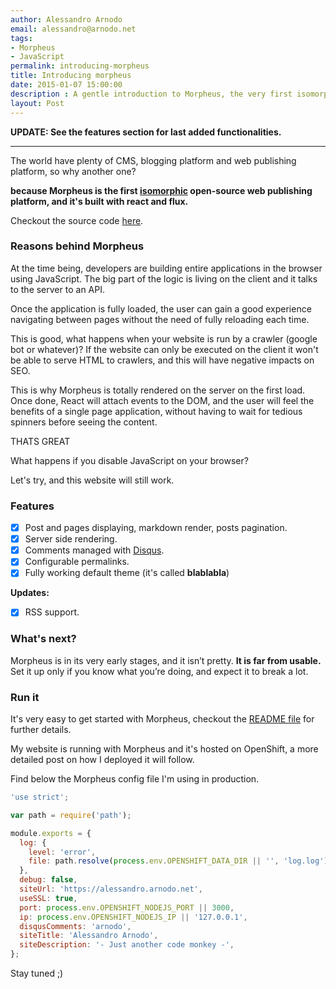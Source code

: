 ```yaml
---
author: Alessandro Arnodo
email: alessandro@arnodo.net
tags:
- Morpheus
- JavaScript
permalink: introducing-morpheus
title: Introducing morpheus
date: 2015-01-07 15:00:00
description : A gentle introduction to Morpheus, the very first isomorphic web publishing platform
layout: Post
---
```


**UPDATE: See the features section for last added functionalities.**
___

The world have plenty of CMS, blogging platform and web publishing platform, so why another one?

**because Morpheus is the first [isomorphic](http://nerds.airbnb.com/isomorphic-javascript-future-web-apps/) open-source web publishing platform, and it's built with react and flux.**

Checkout the source code [here](https://github.com/vesparny/morpheus).

### Reasons behind Morpheus

At the time being, developers are building entire applications in the browser using JavaScript. The big part of the logic is living on the client and it talks to the server to an API.

Once the application is fully loaded, the user can gain a good experience navigating between pages without the need of fully reloading each time.

This is good, what happens when your website is run by a crawler (google bot or whatever)? If the website can only be executed on the client it won't be able to serve HTML to crawlers, and this will have negative impacts on SEO.

This is why Morpheus is totally rendered on the server on the first load. Once done, React will attach events to the DOM, and the user will feel the benefits of a single page application, without having to wait for tedious spinners before seeing the content.

THATS GREAT

What happens if you disable JavaScript on your browser?

Let's try, and this website will still work.

### Features

- [x] Post and pages displaying, markdown render, posts pagination.
- [x] Server side rendering.
- [x] Comments managed with [Disqus](https://disqus.com/).
- [x] Configurable permalinks.
- [x] Fully working default theme (it's called **blablabla**)

**Updates:**

- [x] RSS support.



### What's next?

Morpheus is in its very early stages, and it isn’t pretty. **It is far from usable.** Set it up only if you know what you’re doing, and expect it to break a lot.

### Run it

It's very easy to get started with Morpheus, checkout the [README file](https://github.com/vesparny/morpheus#readme) for further details.

My website is running with Morpheus and it's hosted on OpenShift, a more detailed post on how I deployed it will follow.

Find below the Morpheus config file I'm using in production.

```javascript
'use strict';

var path = require('path');

module.exports = {
  log: {
    level: 'error',
    file: path.resolve(process.env.OPENSHIFT_DATA_DIR || '', 'log.log'),
  },
  debug: false,
  siteUrl: 'https://alessandro.arnodo.net',
  useSSL: true,
  port: process.env.OPENSHIFT_NODEJS_PORT || 3000,
  ip: process.env.OPENSHIFT_NODEJS_IP || '127.0.0.1',
  disqusComments: 'arnodo',
  siteTitle: 'Alessandro Arnodo',
  siteDescription: '- Just another code monkey -',
};
```

Stay tuned ;)

